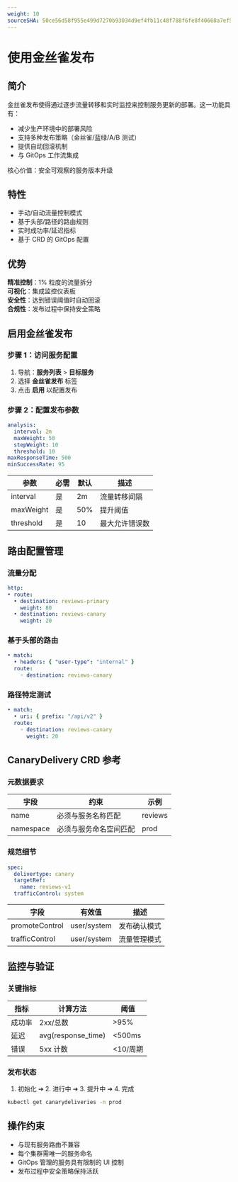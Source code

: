 ```yaml
---
weight: 10
sourceSHA: 50ce56d58f955e499d7270b93034d9ef4fb11c48f788f6fe8f40668a7ef5fa59
---
```


# 使用金丝雀发布

## 简介

金丝雀发布使得通过逐步流量转移和实时监控来控制服务更新的部署。这一功能具有：

- 减少生产环境中的部署风险
- 支持多种发布策略（金丝雀/蓝绿/A/B 测试）
- 提供自动回滚机制
- 与 GitOps 工作流集成

核心价值：安全可观察的服务版本升级

## 特性

- 手动/自动流量控制模式
- 基于头部/路径的路由规则
- 实时成功率/延迟指标
- 基于 CRD 的 GitOps 配置

## 优势

**精准控制**：1% 粒度的流量拆分  
**可视化**：集成监控仪表板  
**安全性**：达到错误阈值时自动回滚  
**合规性**：发布过程中保持安全策略  

## 启用金丝雀发布

### 步骤 1：访问服务配置

1. 导航：**服务列表** > **目标服务**
2. 选择 **金丝雀发布** 标签
3. 点击 **启用** 以配置发布

### 步骤 2：配置发布参数

```yaml
analysis:
  interval: 2m
  maxWeight: 50
  stepWeight: 10
  threshold: 10
maxResponseTime: 500
minSuccessRate: 95
```

| 参数       | 必需   | 默认   | 描述                      |
| ---------- | ------ | ------ | ------------------------- |
| interval   | 是     | 2m     | 流量转移间隔            |
| maxWeight  | 是     | 50%    | 提升阈值                 |
| threshold  | 是     | 10     | 最大允许错误数           |

## 路由配置管理

### 流量分配

```yaml
http:
• route:
  • destination: reviews-primary
    weight: 80
  • destination: reviews-canary
    weight: 20
```

### 基于头部的路由

```yaml
• match:
  • headers: { "user-type": "internal" }
  route:
    ◦ destination: reviews-canary
```

### 路径特定测试

```yaml
• match:
  • uri: { prefix: "/api/v2" }
  route:
    ◦ destination: reviews-canary
      weight: 20
```

## CanaryDelivery CRD 参考

### 元数据要求

| 字段       | 约束                     | 示例     |
| ---------- | ------------------------ | -------- |
| name       | 必须与服务名称匹配      | reviews  |
| namespace  | 必须与服务命名空间匹配  | prod     |

### 规范细节

```yaml
spec:
  delivertype: canary
  targetRef:
    name: reviews-v1
  trafficControl: system
```

| 字段            | 有效值          | 描述                        |
| --------------- | --------------- | --------------------------- |
| promoteControl  | user/system     | 发布确认模式               |
| trafficControl  | user/system     | 流量管理模式               |

## 监控与验证

### 关键指标

| 指标         | 计算方法            | 阈值        |
| ------------ | ------------------- | ----------- |
| 成功率      | 2xx/总数            | >95%        |
| 延迟        | avg(response\_time) | \<500ms      |
| 错误        | 5xx 计数           | \<10/周期    |

### 发布状态

1. 初始化 ➔ 2. 进行中 ➔ 3. 提升中 ➔ 4. 完成

```bash
kubectl get canarydeliveries -n prod
```

## 操作约束

- 与现有服务路由不兼容
- 每个集群需唯一的服务命名
- GitOps 管理的服务具有限制的 UI 控制
- 发布过程中安全策略保持活跃
